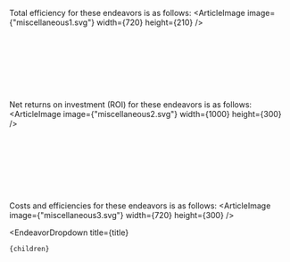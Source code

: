 

Total efficiency for these endeavors is as follows:
<ArticleImage image={"miscellaneous1.svg"} width={720} height={210} />

<br></br><br></br><br></br>

Net returns on investment (ROI) for these endeavors is as follows:
<ArticleImage image={"miscellaneous2.svg"} width={1000} height={300} />

<br></br><br></br><br></br>

Costs and efficiencies for these endeavors is as follows:
<ArticleImage image={"miscellaneous3.svg"} width={720} height={300} />

  <EndeavorDropdown 
    title={title} 
  >
    {children}
  </EndeavorDropdown>